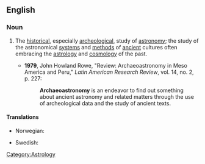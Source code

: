 ==English==
{{wikipedia}}

===Noun===
{{en-noun|-}}

# {{astronomy|archeology}} The [[historical]], especially [[archeological]], study of [[astronomy]]; the study of the astronomical [[system]]s and [[method]]s of [[ancient]] cultures often embracing the [[astrology]] and [[cosmology]] of the past.
#* '''1979''', John Howland Rowe, "Review: Archaeoastronomy in Meso America and Peru," ''Latin American Research Review'', vol. 14, no. 2, p. 227:
#*: '''Archaeoastronomy''' is an endeavor to find out something about ancient astronomy and related matters through the use of archeological data and the study of ancient texts.

====Translations====
{{trans-top|The archeological study of astronomy}}
* Norwegian: {{t-|no|arkeoastronomi|m}}
{{trans-mid}}
* Swedish: {{t-|sv|arkeoastronomi}}
{{trans-bottom}}

[[Category:Astrology]]